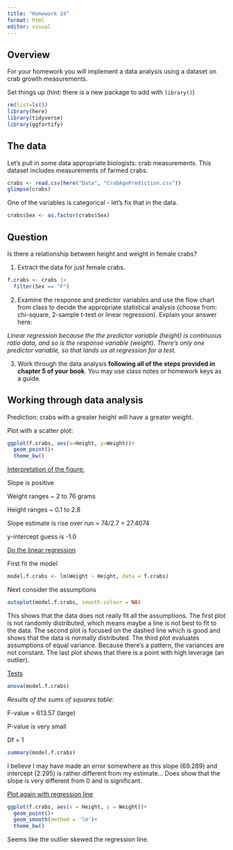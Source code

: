 ```yaml
---
title: "Homework 24"
format: html
editor: visual
---
```


## Overview

For your homework you will implement a data analysis using a dataset on crab growth measurements.

Set things up (hint: there is a new package to add with `library()`)

```r
rm(list=ls())
library(here)
library(tidyverse)
library(ggfortify)
```

## The data

Let's pull in some data appropriate biologists: crab measurements. This dataset includes measurements of farmed crabs.

```r
crabs <- read.csv(here("Data", "CrabAgePrediction.csv"))
glimpse(crabs)
```

One of the variables is categorical - let's fix that in the data.

```r
crabs$Sex <- as.factor(crabs$Sex)
```

## Question

Is there a relationship between height and weight in female crabs?

1.  Extract the data for just female crabs.

```r
f.crabs <- crabs |>
  filter(Sex == "F")

```

2.  Examine the response and predictor variables and use the flow chart from class to decide the appropriate statistical analysis (choose from: chi-square, 2-sample t-test or linear regression). Explain your answer here:

*Linear regression because the the predictor variable (height) is continuous ratio data, and so is the response variable (weight). There's only one predictor variable, so that lands us at regression for a test.*

3.  Work through the data analysis **following all of the steps provided in chapter 5 of your book**. You may use class notes or homework keys as a guide.

## Working through data analysis

Prediction: crabs with a greater height will have a greater weight.

Plot with a scatter plot:

```r
ggplot(f.crabs, aes(x=Height, y=Weight))+
  geom_point()+
  theme_bw()
```

[Interpretation of the figure:]{.underline}

Slope is positive

Weight ranges \~ 2 to 76 grams

Height ranges \~ 0.1 to 2.8

Slope estimate is rise over run = 74/2.7 = 27.4074

y-intercept guess is -1.0

[Do the linear regression]{.underline}

First fit the model

```r
model.f.crabs <- lm(Weight ~ Height, data = f.crabs)
```

Next consider the assumptions

```r
autoplot(model.f.crabs, smooth.colour = NA)
```

This shows that the data does not really fit all the assumptions. The first plot is not randomly distributed, which means maybe a line is not best to fit to the data. The second plot is focused on the dashed line which is good and shows that the data is normally distributed. The third plot evaluates assumptions of equal variance. Because there's a pattern, the variances are not constant. The last plot shows that there is a point with high leverage (an outlier).

[Tests]{.underline}

```r
anova(model.f.crabs)
```

*Results of the sums of squares table:*

F-value = 613.57 (large)

P-value is very small

Df = 1

```r
summary(model.f.crabs)
```

I believe I may have made an error somewhere as this slope (69.289) and intercept (2.295) is rather different from my estimate... Does show that the slope is very different from 0 and is significant.

[Plot again with regression line]{.underline}

```r
ggplot(f.crabs, aes(x = Height, y = Weight))+
  geom_point()+
  geom_smooth(method = 'lm')+
  theme_bw()
```

Seems like the outlier skewed the regression line.
